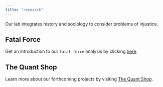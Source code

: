 ```yaml
---
title: "research"
---
```


Our lab integrates history and sociology to consider problems of injustice.

## Fatal Force
Get an introduction to our `fatal force` analysis by clicking [here](fatalforce.html).

## The Quant Shop
Learn more about our forthcoming projects by visiting [The Quant Shop](https://github.com/quant-shop).
